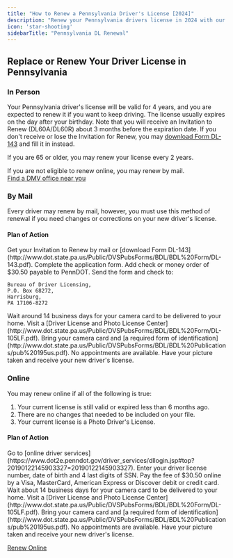 ```yaml
---
title: "How to Renew a Pennsylvania Driver's License [2024]"
description: "Renew your Pennsylvania drivers license in 2024 with our simple, step-by-step guide. Find all the necessary requirements, forms, fees, and online renewal options to ensure a hassle-free experience. Stay legal and avoid fines - start your renewal process now!"
icon: 'star-shooting'
sidebarTitle: "Pennsylvania DL Renewal"
---
```

## Replace or Renew Your Driver License in Pennsylvania

### In Person
Your Pennsylvania driver's license will be valid for 4 years, and you are expected to renew it if you want to keep driving. The license usually expires on the day after your birthday. Note that you will receive an Invitation to Renew (DL60A/DL60R) about 3 months before the expiration date. If you don't receive or lose the Invitation for Renew, you may [download Form DL-143](http://www.dot.state.pa.us/Public/DVSPubsForms/BDL/BDL%20Form/DL-143.pdf) and fill it in instead.

If you are 65 or older, you may renew your license every 2 years.

If you are not eligible to renew online, you may renew by mail.  
[Find a DMV office near you](https://driving-tests.org/dmv-near-me/)

### By Mail
Every driver may renew by mail, however, you must use this method of renewal if you need changes or corrections on your new driver's license.

#### Plan of Action
<Steps>
  <Step title="Step 1">
    Get your Invitation to Renew by mail or [download Form DL-143](http://www.dot.state.pa.us/Public/DVSPubsForms/BDL/BDL%20Form/DL-143.pdf).
  </Step>
  <Step title="Step 2">
    Complete the application form.
  </Step>
  <Step title="Step 3">
    Add check or money order of $30.50 payable to PennDOT.
  </Step>
  <Step title="Step 4">
    Send the form and check to:

    Bureau of Driver Licensing,  
    P.O. Box 68272,  
    Harrisburg,  
    PA 17106-8272
  </Step>
  <Step title="Step 5">
    Wait around 14 business days for your camera card to be delivered to your home.
  </Step>
  <Step title="Step 6">
    Visit a [Driver License and Photo License Center](http://www.dot.state.pa.us/Public/DVSPubsForms/BDL/BDL%20Form/DL-105LF.pdf). Bring your camera card and [a required form of identification](http://www.dot.state.pa.us/Public/DVSPubsForms/BDL/BDL%20Publications/pub%20195us.pdf). No appointments are available.
  </Step>
  <Step title="Step 7">
    Have your picture taken and receive your new driver's license.
  </Step>
</Steps>

### Online
You may renew online if all of the following is true:
1. Your current license is still valid or expired less than 6 months ago.
2. There are no changes that needed to be included on your file.
3. Your current license is a Photo Driver's License.

#### Plan of Action
<Steps>
  <Step title="Step 1">
    Go to [online driver services](https://www.dot2e.penndot.gov/driver_services/dllogin.jsp#top?20190122145903327=20190122145903327).
  </Step>
  <Step title="Step 2">
    Enter your driver license number, date of birth and 4 last digits of SSN.
  </Step>
  <Step title="Step 3">
    Pay the fee of $30.50 online by a Visa, MasterCard, American Express or Discover debit or credit card.
  </Step>
  <Step title="Step 4">
    Wait about 14 business days for your camera card to be delivered to your home.
  </Step>
  <Step title="Step 5">
    Visit a [Driver License and Photo License Center](http://www.dot.state.pa.us/Public/DVSPubsForms/BDL/BDL%20Form/DL-105LF.pdf). Bring your camera card and [a required form of identification](http://www.dot.state.pa.us/Public/DVSPubsForms/BDL/BDL%20Publications/pub%20195us.pdf). No appointments are available.
  </Step>
  <Step title="Step 6">
    Have your picture taken and receive your new driver's license.
  </Step>
</Steps>

[Renew Online](https://www.dot2e.penndot.gov/driver_services/dllogin.jsp#top?20190122145903327=20190122145903327)

<Snippet file="renewal-state-block.mdx" />